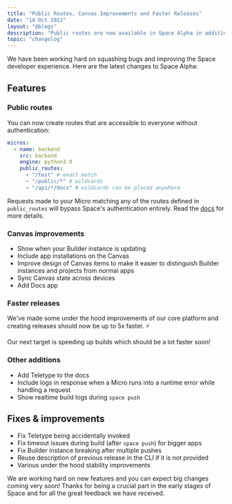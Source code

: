 ```yaml
---
title: "Public Routes, Canvas Improvements and Faster Releases"
date: "14 Oct 2022"
layout: "@blogs"
description: "Public routes are now available in Space Alpha in addition to improvements to the Canvas, faster releases and various bug fixes and under the hood stability improvements."
topic: "changelog"
---
```



We have been working hard on squashing bugs and improving the Space developer experience. Here are the latest changes to Space Alpha:

## Features

### Public routes

You can now create routes that are accessible to everyone without authentication:

```yaml
micros:
  - name: backend
    src: backend
    engine: python3.9
    public_routes:
      - "/test" # exact match
      - "/public/*" # wildcards
      - "/api/*/docs" # wildcards can be placed anywhere
```

Requests made to your Micro matching any of the routes defined in `public_routes` will bypass Space's authentication entirely. Read the [docs](/docs/en/basics/micros#public-routes) for more details.

### Canvas improvements

- Show when your Builder instance is updating
- Include app installations on the Canvas
- Improve design of Canvas items to make it easier to distinguish Builder instances and projects from normal apps
- Sync Canvas state across devices
- Add Docs app

### Faster releases

We've made some under the hood improvements of our core platform and creating releases should now be up to 5x faster. ⚡

Our next target is speeding up builds which should be a lot faster soon!

### Other additions

- Add Teletype to the docs
- Include logs in response when a Micro runs into a runtime error while handling a request
- Show realtime build logs during `space push`

## Fixes & improvements

- Fix Teletype being accidentally invoked
- Fix timeout issues during build (after `space push`) for bigger apps
- Fix Builder instance breaking after multiple pushes
- Reuse description of previous release in the CLI if it is not provided
- Various under the hood stability improvements

We are working hard on new features and you can expect big changes coming very soon! Thanks for being a crucial part in the early stages of Space and for all the great feedback we have received.
